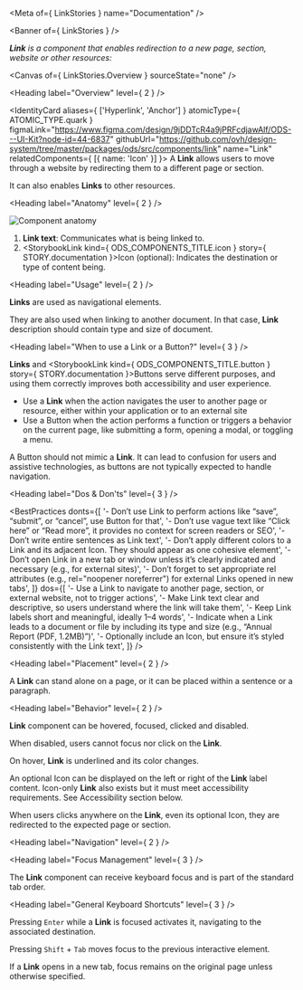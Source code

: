 
<Meta of={ LinkStories } name="Documentation" />

<Banner of={ LinkStories } />

_**Link** is a component that enables redirection to a new page, section, website or other resources:_

<Canvas of={ LinkStories.Overview } sourceState="none" />

<Heading label="Overview" level={ 2 } />

<IdentityCard aliases={ ['Hyperlink', 'Anchor'] }
              atomicType={ ATOMIC_TYPE.quark }
              figmaLink="https://www.figma.com/design/9jDDTcR4a9jPRFcdjawAlf/ODS---UI-Kit?node-id=44-6837"
              githubUrl="https://github.com/ovh/design-system/tree/master/packages/ods/src/components/link"
              name="Link"
              relatedComponents={ [{ name: 'Icon' }] }>
  A **Link** allows users to move through a website by redirecting them to a different page or section.

  It can also enables **Links** to other resources.
</IdentityCard>

<Heading label="Anatomy" level={ 2 } />

![Component anatomy](components/link/anatomy.png "Component anatomy")

1. **Link text**: Communicates what is being linked to.
2. <StorybookLink kind={ ODS_COMPONENTS_TITLE.icon } story={ STORY.documentation }>Icon</StorybookLink> (optional): Indicates the destination or type of content being.

<Heading label="Usage" level={ 2 } />

**Links** are used as navigational elements.

They are also used when linking to another document. In that case, **Link** description should contain type and size of document.

<Heading label="When to use a Link or a Button?" level={ 3 } />

**Links** and <StorybookLink kind={ ODS_COMPONENTS_TITLE.button } story={ STORY.documentation }>Buttons</StorybookLink> serve different purposes, and using them correctly improves both accessibility and user experience.

* Use a **Link** when the action navigates the user to another page or resource, either within your application or to an external site
* Use a Button when the action performs a function or triggers a behavior on the current page, like submitting a form, opening a modal, or toggling a menu.

A Button should not mimic a **Link**. It can lead to confusion for users and assistive technologies, as buttons are not typically expected to handle navigation.

<Heading label="Dos & Don'ts" level={ 3 } />

<BestPractices
  donts={[
    '- Don’t use Link to perform actions like “save”, “submit”, or “cancel”, use Button for that',
    '- Don’t use vague text like “Click here” or “Read more”, it provides no context for screen readers or SEO',
    '- Don’t write entire sentences as Link text',
    '- Don’t apply different colors to a Link and its adjacent Icon. They should appear as one cohesive element',
    '- Don’t open Link in a new tab or window unless it’s clearly indicated and necessary (e.g., for external sites)',
    '- Don’t forget to set appropriate rel attributes (e.g., rel="noopener noreferrer") for external Links opened in new tabs',
  ]}
  dos={[
    '- Use a Link to navigate to another page, section, or external website, not to trigger actions',
    '- Make Link text clear and descriptive, so users understand where the link will take them',
    '- Keep Link labels short and meaningful, ideally 1–4 words',
    '- Indicate when a Link leads to a document or file by including its type and size (e.g., “Annual Report (PDF, 1.2MB)”)',
    '- Optionally include an Icon, but ensure it’s styled consistently with the Link text',
  ]}
/>

<Heading label="Placement" level={ 2 } />

A **Link** can stand alone on a page, or it can be placed within a sentence or a paragraph.

<Heading label="Behavior" level={ 2 } />

**Link** component can be hovered, focused, clicked and disabled.

When disabled, users cannot focus nor click on the **Link**.

On hover, **Link** is underlined and its color changes.

An optional Icon can be displayed on the left or right of the **Link** label content. Icon-only **Link** also exists but it must meet accessibility requirements. See Accessibility section below.

When users clicks anywhere on the **Link**, even its optional Icon, they are redirected to the expected page or section.

<Heading label="Navigation" level={ 2 } />

<Heading label="Focus Management" level={ 3 } />

The **Link** component can receive keyboard focus and is part of the standard tab order.

<Heading label="General Keyboard Shortcuts" level={ 3 } />

Pressing `Enter` while a **Link** is focused activates it, navigating to the associated destination.

Pressing `Shift` + `Tab` moves focus to the previous interactive element.

If a **Link** opens in a new tab, focus remains on the original page unless otherwise specified.
